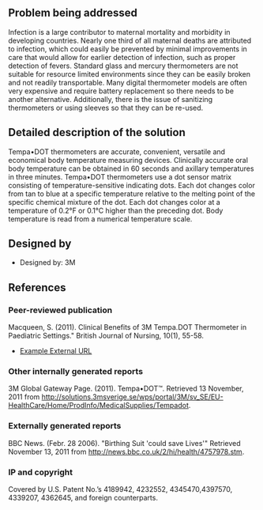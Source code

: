 {{Medical Device
|Health Topic=Maternal mortality,
|Classification=Diagnosis
|Scope=Commercialized
|Image=3M Tempa Dot Thermometers.jpg
|Image Caption=3M Tempa Dot Thermometers
}}
==Problem being addressed==
Infection is a large contributor to maternal mortality and morbidity in developing countries.  Nearly one third of all maternal deaths are attributed to infection, which could easily be prevented by minimal improvements in care that would allow for earlier detection of infection, such as proper detection of fevers.  Standard glass and mercury thermometers are not suitable for resource limited environments since they can be easily broken and not readily transportable.  Many digital thermometer models are often very expensive and require battery replacement so there needs to be another alternative.  Additionally, there is the issue of sanitizing thermometers or using sleeves so that they can be re-used.

==Detailed description of the solution==
Tempa•DOT thermometers are accurate, convenient, versatile and economical body temperature measuring devices. Clinically accurate oral body temperature can be obtained in 60 seconds and axillary temperatures in three minutes. Tempa•DOT thermometers use a dot sensor matrix consisting of temperature-sensitive indicating dots. Each dot changes color from tan to blue at a specific temperature relative to the melting point of the specific chemical mixture of the dot. Each dot changes color at a temperature of 0.2°F or 0.1°C higher than the preceding dot. Body temperature is read from a numerical temperature scale.

==Designed by==
*Designed by: 3M

==References==
===Peer-reviewed publication===
Macqueen, S. (2011). Clinical Benefits of 3M Tempa.DOT Thermometer in Paediatric Settings." British Journal of Nursing, 10(1), 55-58. 
* [http://www.appropedia.org Example External URL]

===Other internally generated reports===
3M Global Gateway Page. (2011). Tempa•DOT™. Retrieved 13 November, 2011 from http://solutions.3msverige.se/wps/portal/3M/sv_SE/EU-HealthCare/Home/ProdInfo/MedicalSupplies/Tempadot.

===Externally generated reports===
BBC News. (Febr. 28 2006). "Birthing Suit 'could save Lives'" Retrieved November 13, 2011 from http://news.bbc.co.uk/2/hi/health/4757978.stm. 

===IP and copyright===
Covered by U.S. Patent No.’s 4189942, 4232552, 4345470,4397570, 4339207, 4362645, and foreign counterparts. 

<!-- Add relevant categories, such as [[Category:HIV]] or [[Category:Malaria]] below this line -->